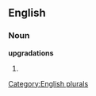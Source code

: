==English==

===Noun===
'''upgradations'''

# {{plural of|[[upgradation]]}}

[[Category:English plurals]]